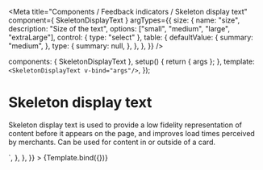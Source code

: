 
<Meta
  title="Components / Feedback indicators / Skeleton display text"
  component={ SkeletonDisplayText }
  argTypes={{
    size: {
      name: "size",
      description: "Size of the text",
      options: ["small", "medium", "large", "extraLarge"],
      control: { type: "select" },
      table: {
        defaultValue: {
          summary: "medium",
        },
        type: {
          summary: null,
        },
      },
    },
  }}
/>

  components: { SkeletonDisplayText },
  setup() {
    return { args };
  },
  template: `
    <SkeletonDisplayText v-bind="args"/>
  `,
});

# Skeleton display text

Skeleton display text is used to provide a low fidelity representation of content before it appears on the page, and improves load times perceived by merchants. Can be used for content in or outside of a card.

<Canvas>
  <Story
    name="Skeleton display text"
    args={{
      size: 'medium',
    }}
    parameters={{
      docs: {
        source: {
          code: dedent`
            <SkeletonDisplayText size="medium"/>
          `,
        },
      },
    }}
  >
    {Template.bind({})}
  </Story>
</Canvas>

<ArgsTable story="Skeleton display text"/>
